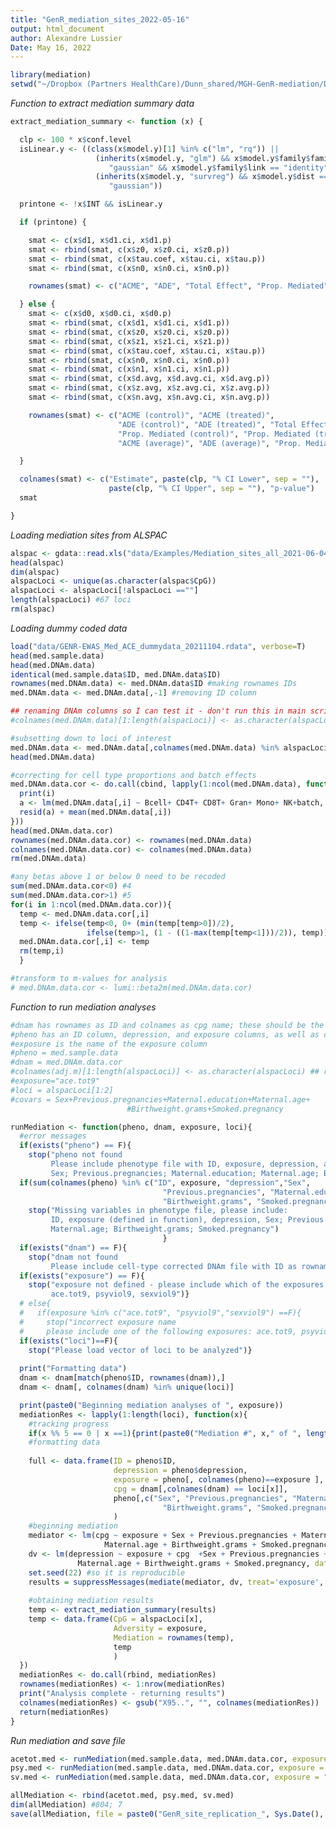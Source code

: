 ```yaml
---
title: "GenR_mediation_sites_2022-05-16"
output: html_document
author: Alexandre Lussier
Date: May 16, 2022
---
```


```r
library(mediation)
setwd("~/Dropbox (Partners HealthCare)/Dunn_shared/MGH-GenR-mediation/Dummy_data_2021-11-04/")
```

*Function to extract mediation summary data*
```r
extract_mediation_summary <- function (x) { 

  clp <- 100 * x$conf.level
  isLinear.y <- ((class(x$model.y)[1] %in% c("lm", "rq")) || 
                   (inherits(x$model.y, "glm") && x$model.y$family$family == 
                      "gaussian" && x$model.y$family$link == "identity") || 
                   (inherits(x$model.y, "survreg") && x$model.y$dist == 
                      "gaussian"))

  printone <- !x$INT && isLinear.y

  if (printone) {

    smat <- c(x$d1, x$d1.ci, x$d1.p)
    smat <- rbind(smat, c(x$z0, x$z0.ci, x$z0.p))
    smat <- rbind(smat, c(x$tau.coef, x$tau.ci, x$tau.p))
    smat <- rbind(smat, c(x$n0, x$n0.ci, x$n0.p))

    rownames(smat) <- c("ACME", "ADE", "Total Effect", "Prop. Mediated")

  } else {
    smat <- c(x$d0, x$d0.ci, x$d0.p)
    smat <- rbind(smat, c(x$d1, x$d1.ci, x$d1.p))
    smat <- rbind(smat, c(x$z0, x$z0.ci, x$z0.p))
    smat <- rbind(smat, c(x$z1, x$z1.ci, x$z1.p))
    smat <- rbind(smat, c(x$tau.coef, x$tau.ci, x$tau.p))
    smat <- rbind(smat, c(x$n0, x$n0.ci, x$n0.p))
    smat <- rbind(smat, c(x$n1, x$n1.ci, x$n1.p))
    smat <- rbind(smat, c(x$d.avg, x$d.avg.ci, x$d.avg.p))
    smat <- rbind(smat, c(x$z.avg, x$z.avg.ci, x$z.avg.p))
    smat <- rbind(smat, c(x$n.avg, x$n.avg.ci, x$n.avg.p))

    rownames(smat) <- c("ACME (control)", "ACME (treated)", 
                        "ADE (control)", "ADE (treated)", "Total Effect", 
                        "Prop. Mediated (control)", "Prop. Mediated (treated)", 
                        "ACME (average)", "ADE (average)", "Prop. Mediated (average)")

  }

  colnames(smat) <- c("Estimate", paste(clp, "% CI Lower", sep = ""), 
                      paste(clp, "% CI Upper", sep = ""), "p-value")
  smat

}
```

*Loading mediation sites from ALSPAC*
```r
alspac <- gdata::read.xls("data/Examples/Mediation_sites_all_2021-06-04.xls", sheet=1)
head(alspac)
dim(alspac)
alspacLoci <- unique(as.character(alspac$CpG))
alspacLoci <- alspacLoci[!alspacLoci ==""]
length(alspacLoci) #67 loci
rm(alspac)
```


*Loading dummy coded data*
```r
load("data/GENR-EWAS_Med_ACE_dummydata_20211104.rdata", verbose=T)
head(med.sample.data)
head(med.DNAm.data)
identical(med.sample.data$ID, med.DNAm.data$ID)
rownames(med.DNAm.data) <- med.DNAm.data$ID #making rownames IDs
med.DNAm.data <- med.DNAm.data[,-1] #removing ID column

## renaming DNAm columns so I can test it - don't run this in main script
#colnames(med.DNAm.data)[1:length(alspacLoci)] <- as.character(alspacLoci) 

#subsetting down to loci of interest
med.DNAm.data <- med.DNAm.data[,colnames(med.DNAm.data) %in% alspacLoci]
head(med.DNAm.data)

#correcting for cell type proportions and batch effects
med.DNAm.data.cor <- do.call(cbind, lapply(1:ncol(med.DNAm.data), function(i){
  print(i)
  a <- lm(med.DNAm.data[,i] ~ Bcell+ CD4T+ CD8T+ Gran+ Mono+ NK+batch, data=med.sample.data)
  resid(a) + mean(med.DNAm.data[,i])
}))
head(med.DNAm.data.cor)
rownames(med.DNAm.data.cor) <- rownames(med.DNAm.data)
colnames(med.DNAm.data.cor) <- colnames(med.DNAm.data)
rm(med.DNAm.data)

#any betas above 1 or below 0 need to be recoded
sum(med.DNAm.data.cor<0) #4 
sum(med.DNAm.data.cor>1) #5
for(i in 1:ncol(med.DNAm.data.cor)){
  temp <- med.DNAm.data.cor[,i]
  temp <- ifelse(temp<0, 0+ (min(temp[temp>0])/2),
                 ifelse(temp>1, (1 - ((1-max(temp[temp<1]))/2)), temp))
  med.DNAm.data.cor[,i] <- temp
  rm(temp,i)
  }

#transform to m-values for analysis
# med.DNAm.data.cor <- lumi::beta2m(med.DNAm.data.cor)

```

*Function to run mediation analyses*
```r
#dnam has rownames as ID and colnames as cpg name; these should be the celltype adjusted m-value
#pheno has an ID column, depression, and exposure columns, as well as covariates
#exposure is the name of the exposure column
#pheno = med.sample.data
#dnam = med.DNAm.data.cor
#colnames(adj.m)[1:length(alspacLoci)] <- as.character(alspacLoci) ## renaming columns so I can test it 
#exposure="ace.tot9"
#loci = alspacLoci[1:2]
#covars = Sex+Previous.pregnancies+Maternal.education+Maternal.age+
                          #Birthweight.grams+Smoked.pregnancy

runMediation <- function(pheno, dnam, exposure, loci){
  #error messages
  if(exists("pheno") == F){
    stop("pheno not found 
         Please include phenotype file with ID, exposure, depression, and following covariates:
         Sex; Previous.pregnancies; Maternal.education; Maternal.age; Birthweight.grams; Smoked.pregnancy")}
  if(sum(colnames(pheno) %in% c("ID", exposure, "depression","Sex", 
                                  "Previous.pregnancies", "Maternal.education", "Maternal.age", 
                                  "Birthweight.grams", "Smoked.pregnancy")) != 9){
    stop("Missing variables in phenotype file, please include: 
         ID, exposure (defined in function), depression, Sex; Previous.pregnancies; Maternal.education;
         Maternal.age; Birthweight.grams; Smoked.pregnancy")
                                  }
  if(exists("dnam") == F){
    stop("dnam not found 
         Please include cell-type corrected DNAm file with ID as rownames and CpG ID as column names")}
  if(exists("exposure") == F){
    stop("exposure not defined - please include which of the exposures will be analysed: 
         ace.tot9, psyviol9, sexviol9")}
  # else{
  #   if(exposure %in% c("ace.tot9", "psyviol9","sexviol9") ==F){
  #     stop("incorrect exposure name
  #     please include one of the following exposures: ace.tot9, psyviol9, sexviol9")}}
  if(exists("loci")==F){
    stop("Please load vector of loci to be analyzed")}
  
  print("Formatting data")
  dnam <- dnam[match(pheno$ID, rownames(dnam)),]
  dnam <- dnam[, colnames(dnam) %in% unique(loci)]

  print(paste0("Beginning mediation analyses of ", exposure))
  mediationRes <- lapply(1:length(loci), function(x){
    #tracking progress
    if(x %% 5 == 0 | x ==1){print(paste0("Mediation #", x," of ", length(loci)))}
    #formatting data
    
    full <- data.frame(ID = pheno$ID, 
                       depression = pheno$depression, 
                       exposure = pheno[, colnames(pheno)==exposure ],
                       cpg = dnam[,colnames(dnam) == loci[x]],
                       pheno[,c("Sex", "Previous.pregnancies", "Maternal.education", "Maternal.age", 
                                  "Birthweight.grams", "Smoked.pregnancy")]
                       )
    #beginning mediation
    mediator <- lm(cpg ~ exposure + Sex + Previous.pregnancies + Maternal.education + 
                     Maternal.age + Birthweight.grams + Smoked.pregnancy, data = full)
    dv <- lm(depression ~ exposure + cpg  +Sex + Previous.pregnancies + Maternal.education + 
               Maternal.age + Birthweight.grams + Smoked.pregnancy, data = full)
    set.seed(22) #so it is reproducible
    results = suppressMessages(mediate(mediator, dv, treat='exposure', mediator='cpg', boot=T))
    
    #obtaining mediation results
    temp <- extract_mediation_summary(results)
    temp <- data.frame(CpG = alspacLoci[x],
                       Adversity = exposure, 
                       Mediation = rownames(temp),
                       temp
                       )
  })
  mediationRes <- do.call(rbind, mediationRes)
  rownames(mediationRes) <- 1:nrow(mediationRes)
  print("Analysis complete - returning results")
  colnames(mediationRes) <- gsub("X95..", "", colnames(mediationRes))
  return(mediationRes)
}

```

*Run mediation and save file*
```r
acetot.med <- runMediation(med.sample.data, med.DNAm.data.cor, exposure = "ace.tot9", loci = alspacLoci[1:2])
psy.med <- runMediation(med.sample.data, med.DNAm.data.cor, exposure = "psyviol9", loci = alspacLoci[1:2])
sv.med <- runMediation(med.sample.data, med.DNAm.data.cor, exposure = "sexviol9", loci = alspacLoci[1:2])

allMediation <- rbind(acetot.med, psy.med, sv.med)
dim(allMediation) #804; 7 
save(allMediation, file = paste0("GenR_site_replication_", Sys.Date(), ".Rdata"))


```


